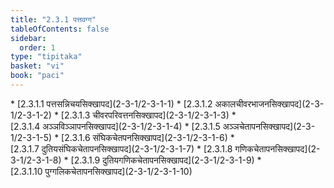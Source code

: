 ```yaml
---
title: "2.3.1 पत्तवग्ग"
tableOfContents: false
sidebar:
  order: 1
type: "tipitaka"
basket: "vi"
book: "paci"
---
```



<DynamicBreadcrumb />



<TableOfContents book="paci" section="2.3.1">
* [2.3.1.1 पत्तसन्निचयसिक्खापद](2-3-1/2-3-1-1)
* [2.3.1.2 अकालचीवरभाजनसिक्खापद](2-3-1/2-3-1-2)
* [2.3.1.3 चीवरपरिवत्तनसिक्खापद](2-3-1/2-3-1-3)
* [2.3.1.4 अञ्ञविञ्ञापनसिक्खापद](2-3-1/2-3-1-4)
* [2.3.1.5 अञ्ञचेतापनसिक्खापद](2-3-1/2-3-1-5)
* [2.3.1.6 संघिकचेतपनसिक्खापद](2-3-1/2-3-1-6)
* [2.3.1.7 दुतियसंघिकचेतापनसिक्खापद](2-3-1/2-3-1-7)
* [2.3.1.8 गणिकचेतापनसिक्खापद](2-3-1/2-3-1-8)
* [2.3.1.9 दुतियगणिकचेतापनसिक्खापद](2-3-1/2-3-1-9)
* [2.3.1.10 पुग्गलिकचेतापनसिक्खापद](2-3-1/2-3-1-10)
</TableOfContents>